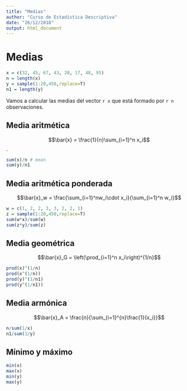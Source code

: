 ```yaml
---
title: "Medias"
author: "Curso de Estadística Descriptiva"
date: "26/12/2018"
output: html_document
---
```


# Medias

```r
x = c(32, 45, 67, 43, 28, 17, 48, 95)
n = length(x)
y = sample(1:20,450,replace=T) 
n1 = length(y)
```

Vamos a calcular las medias del vector `r x` que está formado por `r n` observaciones.

## Media aritmética

$$\bar{x} = \frac{1}{n}\sum_{i=1}^n x_i$$.

```r
sum(x)/n # mean
sum(y)/n1
```


## Media aritmética ponderada

$$\bar{x}_w = \frac{\sum_{i=1}^nw_i\cdot x_i}{\sum_{i=1}^n w_i}$$

```r
w = c(1, 2, 2, 3, 3, 2, 2, 1)
z = sample(1:20,450,replace=T) 
sum(w*x)/sum(w)
sum(z*y)/sum(z)
```


## Media geométrica

$$\bar{x}_G = \left(\prod_{i=1}^n x_i\right)^{1/n}$$

```r
prod(x)^(1/n)
prod(x^(1/n))
prod(y)^(1/n1)
prod(y^(1/n1))
```

## Media armónica

$$\bar{x}_A = \frac{n}{\sum_{i=1}^{n}\frac{1}{x_i}}$$

```r
n/sum(1/x)
n1/sum(1/y)
```

## Mínimo y máximo

```r
min(x)
max(x)
min(y)
max(y)
```

